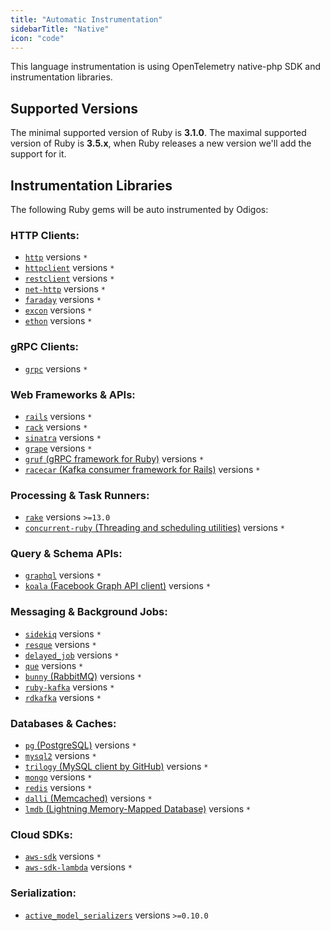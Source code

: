 ```yaml
---
title: "Automatic Instrumentation"
sidebarTitle: "Native"
icon: "code"
---
```


<Info>

This language instrumentation is using OpenTelemetry native-php SDK and
instrumentation libraries.

</Info>

## Supported Versions

The minimal supported version of Ruby is **3.1.0**.
The maximal supported version of Ruby is **3.5.x**, when Ruby releases a new version we'll add the support for it.

## Instrumentation Libraries

The following Ruby gems will be auto instrumented by Odigos:

### HTTP Clients:

- [`http`](https://rubygems.org/gems/http) versions `*`
- [`httpclient`](https://rubygems.org/gems/httpclient) versions `*`
- [`restclient`](https://rubygems.org/gems/restclient) versions `*`
- [`net-http`](https://rubygems.org/gems/net-http) versions `*`
- [`faraday`](https://rubygems.org/gems/faraday) versions `*`
- [`excon`](https://rubygems.org/gems/excon) versions `*`
- [`ethon`](https://rubygems.org/gems/ethon) versions `*`

### gRPC Clients:

- [`grpc`](https://rubygems.org/gems/grpc) versions `*`

### Web Frameworks & APIs:

- [`rails`](https://rubygems.org/gems/rails) versions `*`
- [`rack`](https://rubygems.org/gems/rack) versions `*`
- [`sinatra`](https://rubygems.org/gems/sinatra) versions `*`
- [`grape`](https://rubygems.org/gems/grape) versions `*`
- [`gruf` (gRPC framework for Ruby)](https://rubygems.org/gems/gruf) versions `*`
- [`racecar` (Kafka consumer framework for Rails)](https://rubygems.org/gems/racecar) versions `*`

### Processing & Task Runners:

- [`rake`](https://rubygems.org/gems/rake) versions `>=13.0`
- [`concurrent-ruby` (Threading and scheduling utilities)](https://rubygems.org/gems/concurrent-ruby) versions `*`

### Query & Schema APIs:

- [`graphql`](https://rubygems.org/gems/graphql) versions `*`
- [`koala` (Facebook Graph API client)](https://rubygems.org/gems/koala) versions `*`

### Messaging & Background Jobs:

- [`sidekiq`](https://rubygems.org/gems/sidekiq) versions `*`
- [`resque`](https://rubygems.org/gems/resque) versions `*`
- [`delayed_job`](https://rubygems.org/gems/delayed_job) versions `*`
- [`que`](https://rubygems.org/gems/que) versions `*`
- [`bunny` (RabbitMQ)](https://rubygems.org/gems/bunny) versions `*`
- [`ruby-kafka`](https://rubygems.org/gems/ruby-kafka) versions `*`
- [`rdkafka`](https://rubygems.org/gems/rdkafka) versions `*`

### Databases & Caches:

- [`pg` (PostgreSQL)](https://rubygems.org/gems/pg) versions `*`
- [`mysql2`](https://rubygems.org/gems/mysql2) versions `*`
- [`trilogy` (MySQL client by GitHub)](https://rubygems.org/gems/trilogy) versions `*`
- [`mongo`](https://rubygems.org/gems/mongo) versions `*`
- [`redis`](https://rubygems.org/gems/redis) versions `*`
- [`dalli` (Memcached)](https://rubygems.org/gems/dalli) versions `*`
- [`lmdb` (Lightning Memory-Mapped Database)](https://rubygems.org/gems/lmdb) versions `*`

### Cloud SDKs:

- [`aws-sdk`](https://rubygems.org/gems/aws-sdk) versions `*`
- [`aws-sdk-lambda`](https://rubygems.org/gems/aws-sdk-lambda) versions `*`

### Serialization:

- [`active_model_serializers`](https://rubygems.org/gems/active_model_serializers) versions `>=0.10.0`
